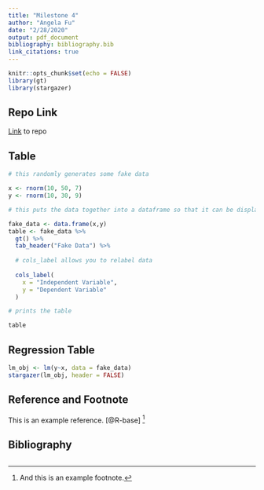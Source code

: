 ```yaml
---
title: "Milestone 4"
author: "Angela Fu"
date: "2/28/2020"
output: pdf_document
bibliography: bibliography.bib
link_citations: true
---
```


```r
knitr::opts_chunk$set(echo = FALSE)
library(gt)
library(stargazer)
```

## Repo Link

[Link](https://github.com/angelafu7/milestone-4) to repo

## Table

```r

# this randomly generates some fake data

x <- rnorm(10, 50, 7)
y <- rnorm(10, 30, 9)

# this puts the data together into a dataframe so that it can be displayed via gt()

fake_data <- data.frame(x,y) 
table <- fake_data %>%
  gt() %>%
  tab_header("Fake Data") %>%
  
  # cols_label allows you to relabel data
  
  cols_label(
    x = "Independent Variable",
    y = "Dependent Variable"
  )

# prints the table

table
```

## Regression Table

```r
lm_obj <- lm(y~x, data = fake_data)
stargazer(lm_obj, header = FALSE)
```

## Reference and Footnote

This is an example reference. [@R-base] ^[And this is an example footnote.]

## Bibliography

```r
```


